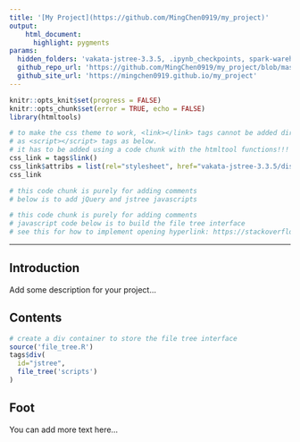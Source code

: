 ```yaml
---
title: '[My Project](https://github.com/MingChen0919/my_project)'
output:
    html_document:
      highlight: pygments
params:
  hidden_folders: 'vakata-jstree-3.3.5, .ipynb_checkpoints, spark-warehouse, ipynb'
  github_repo_url: 'https://github.com/MingChen0919/my_project/blob/master/'
  github_site_url: 'https://mingchen0919.github.io/my_project'
---
```


```r
knitr::opts_knit$set(progress = FALSE)
knitr::opts_chunk$set(error = TRUE, echo = FALSE)
library(htmltools)
```

```r
# to make the css theme to work, <link></link> tags cannot be added directly 
# as <script></script> tags as below.
# it has to be added using a code chunk with the htmltool functions!!!
css_link = tags$link()
css_link$attribs = list(rel="stylesheet", href="vakata-jstree-3.3.5/dist/themes/default/style.min.css")
css_link
```

```r
# this code chunk is purely for adding comments
# below is to add jQuery and jstree javascripts
```
<script src="https://code.jquery.com/jquery-3.3.1.min.js"></script>
<script src="vakata-jstree-3.3.5/dist/jstree.min.js"></script>

```r
# this code chunk is purely for adding comments
# javascript code below is to build the file tree interface
# see this for how to implement opening hyperlink: https://stackoverflow.com/questions/18611317/how-to-get-i-get-leaf-nodes-in-jstree-to-open-their-hyperlink-when-clicked-when
```
<script>
  $(function () {
    // create an instance when the DOM is ready
    $('#jstree').jstree().bind("select_node.jstree", function (e, data) {
     window.open( data.node.a_attr.href, data.node.a_attr.target )
    });
  });
</script>
-----------


## Introduction

Add some description for your project...

## Contents

```r
# create a div container to store the file tree interface
source('file_tree.R')
tags$div(
  id="jstree",
  file_tree('scripts')
)
```


## Foot

You can add more text here...
